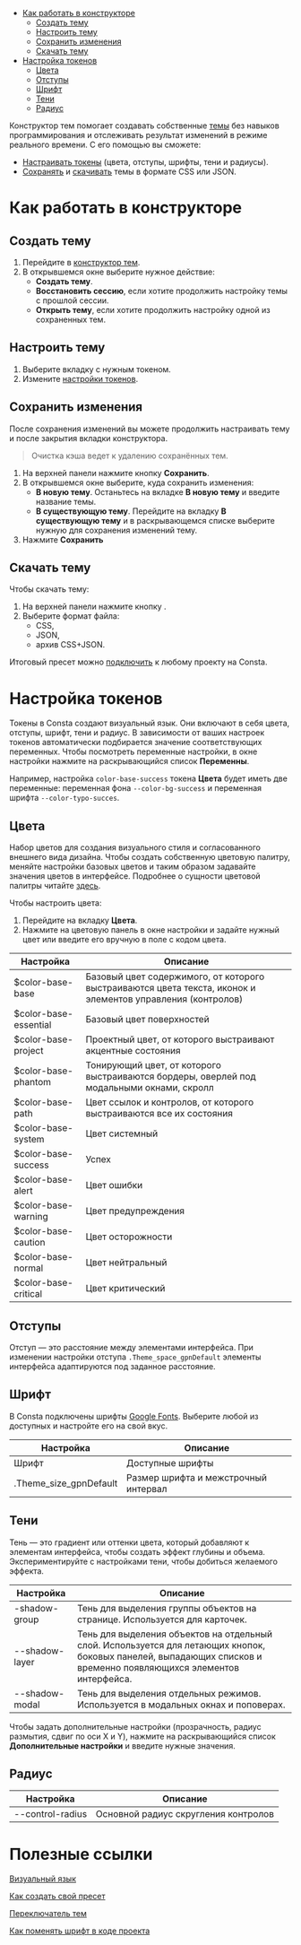 
<MdxMenu>

- [Как работать в конструкторе](#как-работать-в-конструкторе)
  - [Создать тему](#создать-тему)
  - [Настроить тему](#настроить-тему)
  - [Сохранить изменения](#сохранить-изменения)
  - [Скачать тему](#скачать-тему)
- [Настройка токенов](#настройка-токенов)
  - [Цвета](#цвета)
  - [Отступы](#отступы)
  - [Шрифт](#шрифт)
  - [Тени](#тени)
  - [Радиус](#радиус)

</MdxMenu>

Конструктор тем помогает создавать собственные [темы](##LIBS.LIB.STAND/lib:portal/stand:theme-themeabout) без навыков программирования и отслеживать результат изменений в режиме реального времени. С его помощью вы сможете:

- [Настраивать токены](#настройка-токенов) (цвета, отступы, шрифты, тени и радиусы).
- [Сохранять](#сохранить-изменения) и [скачивать](#скачать-тему) темы в формате CSS или JSON.

# Как работать в конструкторе

## Создать тему

1. Перейдите в [конструктор тем](##THEME_CONSTRUCTOR).
2. В открывшемся окне выберите нужное действие:
   - **Создать тему**.
   - **Восстановить сессию**, если хотите продолжить настройку темы с прошлой сессии.
   - **Открыть тему**, если хотите продолжить настройку одной из сохраненных тем.

## Настроить тему

1. Выберите вкладку с нужным токеном.
2. Измените [настройки токенов](##LIBS.LIB.STAND/lib:portal/stand:theme-constructor/hash:настройка-токенов).

## Сохранить изменения

После сохранения изменений вы можете продолжить настраивать тему и после закрытия вкладки конструктора.

> Очистка кэша ведет к удалению сохранённых тем.

1. На верхней панели нажмите кнопку **Сохранить**.
2. В открывшемся окне выберите, куда сохранить изменения:
   - **В новую тему**. Останьтесь на вкладке **В новую тему** и введите название темы.
   - **В существующую тему**. Перейдите на вкладку **В существующую тему** и в раскрывающемся списке выберите нужную для сохранения изменений тему.
3. Нажмите **Сохранить**

## Скачать тему

Чтобы скачать тему:

1. На верхней панели нажмите кнопку <span><IconDownload size='xs'/></span>.
1. Выберите формат файла:
   - CSS,
   - JSON,
   - архив CSS+JSON.

Итоговый пресет можно [подключить](##LIBS.LIB.STAND/lib:portal/stand:theme-connecttheme) к любому проекту на Consta.

# Настройка токенов

Токены в Consta создают визуальный язык. Они включают в себя цвета, отступы, шрифт, тени и радиус. В зависимости от ваших настроек токенов автоматически подбирается значение соответствующих переменных. Чтобы посмотреть переменные настройки, в окне настройки нажмите на раскрывающийся список **Переменны**.

Например, настройка `color-base-success` токена **Цвета** будет иметь две переменные: переменная фона `--color-bg-success` и переменная шрифта `--color-typo-succes`.

## Цвета

Набор цветов для создания визуального стиля и согласованного внешнего вида дизайна. Чтобы создать собственную цветовую палитру, меняйте настройки базовых цветов и таким образом задавайте значения цветов в интерфейсе. Подробнее о сущности цветовой палитры читайте
[здесь](##LIBS.LIB.STAND/lib:portal/stand:colorpalette?hash=как-настроить-палитру).

Чтобы настроить цвета:

1. Перейдите на вкладку **Цвета**.
2. Нажмите на цветовую панель в окне настройки и задайте нужный цвет или введите его вручную в поле с кодом цвета.

| Настройка             | Описание                                                                                                    |
| --------------------- | ----------------------------------------------------------------------------------------------------------- |
| $color-base-base      | Базовый цвет содержимого, от которого выстраиваются цвета текста, иконок и элементов управления (контролов) |
| $color-base-essential | Базовый цвет поверхностей                                                                                   |
| $color-base-project   | Проектный цвет, от которого выстраивают акцентные состояния                                                 |
| $color-base-phantom   | Тонирующий цвет, от которого выстраиваются бордеры, оверлей под модальными окнами, скролл                   |
| $color-base-path      | Цвет ссылок и контролов, от которого выстраиваются все их состояния                                         |
| $color-base-system    | Цвет системный                                                                                              |
| $color-base-success   | Успех                                                                                                       |
| $color-base-alert     | Цвет ошибки                                                                                                 |
| $color-base-warning   | Цвет предупреждения                                                                                         |
| $color-base-caution   | Цвет осторожности                                                                                           |
| $color-base-normal    | Цвет нейтральный                                                                                            |
| $color-base-critical  | Цвет критический                                                                                            |

## Отступы

Отступ — это расстояние между элементами интерфейса. При изменении настройки отступа `.Theme_space_gpnDefault` элементы интерфейса адаптируются под заданное расстояние.

## Шрифт

В Consta подключены шрифты [Google Fonts](https://fonts.google.com/specimen/Inter?query=inter). Выберите любой из доступных и настройте его на свой вкус.

| Настройка              | Описание                             |
| ---------------------- | ------------------------------------ |
| Шрифт                  | Доступные шрифты                     |
| .Theme_size_gpnDefault | Размер шрифта и межстрочный интервал |

## Тени

Тень — это градиент или оттенки цвета, который добавляют к элементам интерфейса, чтобы создать эффект глубины и объема. Экспериментируйте с настройками тени, чтобы добиться желаемого эффекта.

| Настройка      | Описание                                                                                                                                                           |
| -------------- | ------------------------------------------------------------------------------------------------------------------------------------------------------------------ |
| -shadow-group  | Тень для выделения группы объектов на странице. Используется для карточек.                                                                                         |
| --shadow-layer | Тень для выделения объектов на отдельный слой. Используется для летающих кнопок, боковых панелей, выпадающих списков и временно появляющихся элементов интерфейса. |
| --shadow-modal | Тень для выделения отдельных режимов. Используется в модальных окнах и поповерах.                                                                                  |

Чтобы задать дополнительные настройки (прозрачность, радиус размытия, сдвиг по оси X и Y), нажмите на раскрывающийся список **Дополнительные настройки** и введите нужные значения.

## Радиус

| Настройка        | Описание                             |
| ---------------- | ------------------------------------ |
| --control-radius | Основной радиус скругления контролов |

# Полезные ссылки

[Визуальный язык](##LIBS.LIB.STAND/lib:portal/stand:startwork-visualstyle)

[Как создать свой пресет](##LIBS.LIB.STAND/lib:portal/stand:theme-createpreset)

[Переключатель тем](##LIBS.LIB.STAND/lib:uikit/stand:components-themetoggler-stable)

[Как поменять шрифт в коде проекта](##LIBS.LIB.STAND.TAB/lib:portal/stand:guidelines-fontinter/tab:dev/hash:как-поменять-шрифт-в-коде-проекта)
